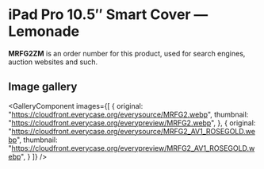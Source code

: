 
# iPad Pro 10.5″ Smart Cover — Lemonade

<Callout type='info' emoji='👉🏻'>**MRFG2ZM** is an order number for this product, used for search engines, auction websites and such.</Callout>

## Image gallery

<GalleryComponent
    images={[
      {
        original: "https://cloudfront.everycase.org/everysource/MRFG2.webp",
        thumbnail: "https://cloudfront.everycase.org/everypreview/MRFG2.webp",
      },
      {
        original: "https://cloudfront.everycase.org/everysource/MRFG2_AV1_ROSEGOLD.webp",
        thumbnail: "https://cloudfront.everycase.org/everypreview/MRFG2_AV1_ROSEGOLD.webp",
      }
    ]}
  />
